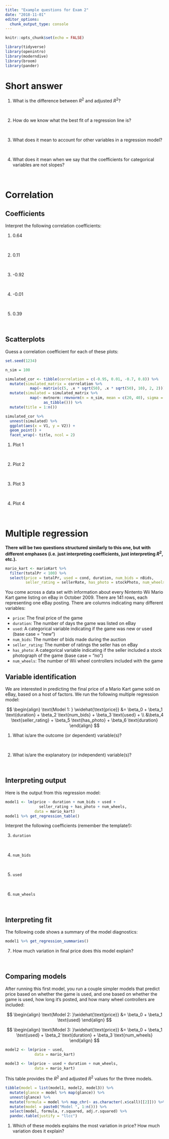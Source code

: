 ```yaml
---
title: "Example questions for Exam 2"
date: "2018-11-01"
editor_options: 
  chunk_output_type: console
---
```


```r
knitr::opts_chunk$set(echo = FALSE)

library(tidyverse)
library(openintro)
library(moderndive)
library(broom)
library(pander)
```


# Short answer

1. What is the difference between $R^2$ and adjusted $R^2$?

\ 

2. How do we know what the best fit of a regression line is?

\ 

3. What does it mean to account for other variables in a regression model?

\ 

4. What does it mean when we say that the coefficients for categorical variables are not slopes?

\ 


# Correlation

## Coefficients

Interpret the following correlation coefficients:

1. 0.64

\ 

2. 0.11

\ 

3. -0.92

\ 

4. -0.01

\ 

5. 0.39

\ 

## Scatterplots

Guess a correlation coefficient for each of these plots:

```r
set.seed(1234)

n_sim = 100

simulated_cor <- tibble(correlation = c(-0.95, 0.01, -0.7, 0.8)) %>% 
  mutate(simulated_matrix = correlation %>% 
           map(~ matrix(c(5, .x * sqrt(50), .x * sqrt(50), 10), 2, 2))) %>% 
  mutate(simulated = simulated_matrix %>% 
           map(~ mvtnorm::rmvnorm(n = n_sim, mean = c(20, 40), sigma = .x) %>% 
                 as_tibble())) %>% 
  mutate(title = 1:n())

simulated_cor %>% 
  unnest(simulated) %>% 
  ggplot(aes(x = V1, y = V2)) +
  geom_point() +
  facet_wrap(~ title, ncol = 2)
```

1. Plot 1

\ 

2. Plot 2

\ 

3. Plot 3

\ 

4. Plot 4

\ 


# Multiple regression 

**There will be two questions structured similarly to this one, but with different emphases (i.e. just interpreting coefficients, just interpreting $R^2$, etc.).**

```r
mario_kart <- marioKart %>% 
  filter(totalPr < 100) %>% 
  select(price = totalPr, used = cond, duration, num_bids = nBids,
         seller_rating = sellerRate, has_photo = stockPhoto, num_wheels = wheels)
```

You come across a data set with information about every Nintento Wii Mario Kart game listing on eBay in October 2009. There are 141 rows, each representing one eBay posting. There are columns indicating many different variables:

- `price`: The final price of the game
- `duration`: The number of days the game was listed on eBay
- `used`: A categorical variable indicating if the game was new or used (base case = "new")
- `num_bids`: The number of bids made during the auction
- `seller_rating`: The number of ratings the seller has on eBay
- `has_photo`: A categorical variable indicating if the seller included a stock photograph of the game (base case = "no")
- `num_wheels`: The number of Wii wheel controllers included with the game

## Variable identification

We are interested in predicting the final price of a Mario Kart game sold on eBay, based on a host of factors. We run the following multiple regression model:

$$
\begin{align}
\text{Model 1: } \widehat{\text{price}} &= \beta_0 + \beta_1 \text{duration} + \beta_2 \text{num_bids} + \beta_3 \text{used} + \\
&\beta_4 \text{seller_rating} + \beta_5 \text{has_photo} + \beta_6 \text{duration}
\end{align}
$$

1. What is/are the outcome (or dependent) variable(s)?

\ 

2. What is/are the explanatory (or independent) variable(s)?

\ 


## Interpreting output

Here is the output from this regression model:

```r
model1 <- lm(price ~ duration + num_bids + used + 
               seller_rating + has_photo + num_wheels,
             data = mario_kart)
model1 %>% get_regression_table()
```

Interpret the following coefficients (remember the template!):

3. `duration`

\ 

4. `num_bids`

\ 

5. `used`

\ 

6. `num_wheels`

\ 


## Interpreting fit

The following code shows a summary of the model diagnostics:

```r
model1 %>% get_regression_summaries()
```

7. How much variation in final price does this model explain?

\ 

## Comparing models

After running this first model, you run a couple simpler models that predict price based on whether the game is used, and one based on whether the game is used, how long it's posted, and how many wheel controllers are included:

$$
\begin{align}
\text{Model 2: }\widehat{\text{price}} &= \beta_0 + \beta_1 \text{used}
\end{align}
$$

$$
\begin{align}
\text{Model 3: }\widehat{\text{price}} &= \beta_0 + \beta_1 \text{used} + \beta_2 \text{duration} + \beta_3 \text{num_wheels}
\end{align}
$$

```r
model2 <- lm(price ~ used,
             data = mario_kart)

model3 <- lm(price ~ used + duration + num_wheels,
             data = mario_kart)
```

This table provides the $R^2$ and adjusted $R^2$ values for the three models.

```r
tibble(model = list(model1, model2, model3)) %>% 
  mutate(glance = model %>% map(glance)) %>% 
  unnest(glance) %>% 
  mutate(formula = model %>% map_chr(~ as.character(.x$call)[[2]])) %>% 
  mutate(model = paste0("Model ", 1:n())) %>% 
  select(model, formula, r.squared, adj.r.squared) %>% 
  pandoc.table(justify = "llcc")
```

1. Which of these models explains the most variation in price? How much variation does it explain?

\ 
